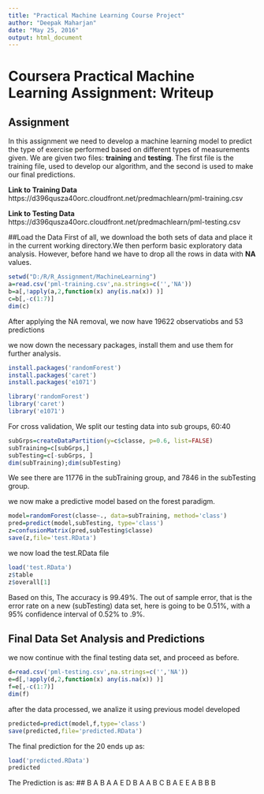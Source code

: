 ---
title: "Practical Machine Learning Course Project"
author: "Deepak Maharjan"
date: "May 25, 2016"
output: html_document
---

# Coursera Practical Machine Learning Assignment: Writeup
## Assignment
In this assignment we need to develop a machine learning model to predict the type of exercise performed based on different types of measurements given. We are given two files: **training** and **testing**. The first file is the training file, used to develop our algorithm, and the second is used to make our final predictions.

**Link to Training Data** https://d396qusza40orc.cloudfront.net/predmachlearn/pml-training.csv

**Link to Testing Data** https://d396qusza40orc.cloudfront.net/predmachlearn/pml-testing.csv

##Load the Data
First of all, we download the both sets of data and place it in the current working directory.We then perform basic exploratory data analysis. However, before hand we have to drop all the rows in data with **NA** values.

```{r}
setwd("D:/R/R_Assignment/MachineLearning")
a=read.csv('pml-training.csv',na.strings=c('','NA'))
b=a[,!apply(a,2,function(x) any(is.na(x)) )]
c=b[,-c(1:7)]
dim(c)
```
After applying the NA removal, we now have 19622 observatiobs and 53 predictions

we now down the necessary packages, install them and use them for further analysis.

```{r eval= FALSE}
install.packages('randomForest')
install.packages('caret')
install.packages('e1071')
```

```{r}
library('randomForest')
library('caret')
library('e1071')
```

For cross validation, We split our testing data into sub groups, 60:40
```{r}
subGrps=createDataPartition(y=c$classe, p=0.6, list=FALSE)
subTraining=c[subGrps,]
subTesting=c[-subGrps, ]
dim(subTraining);dim(subTesting)
```
We see there are 11776  in the subTraining group, and 7846 in the subTesting group.

we now make a predictive model based on the forest paradigm.

```{r}
model=randomForest(classe~., data=subTraining, method='class')
pred=predict(model,subTesting, type='class')
z=confusionMatrix(pred,subTesting$classe)
save(z,file='test.RData')
```

we now load the test.RData file
```{r}
load('test.RData')
z$table
z$overall[1]
```

Based on this, The accuracy is 99.49%. The out of sample error, that is the error rate on a new (subTesting) data set, here is going to be 0.51%, with a 95% confidence interval of 0.52% to .9%.

## Final Data Set Analysis and Predictions

we now continue with the final testing data set, and proceed as before.
```{r}
d=read.csv('pml-testing.csv',na.strings=c('','NA'))
e=d[,!apply(d,2,function(x) any(is.na(x)) )]
f=e[,-c(1:7)]
dim(f)
```

after the data processed, we analize it using previous model developed
```{r}
predicted=predict(model,f,type='class')
save(predicted,file='predicted.RData')
```

The final prediction for the 20 ends up as:
```{r}
load('predicted.RData')
predicted
```

The Prediction is as: 
## B  A  B  A  A  E  D  B  A  A  B  C  B  A  E  E  A  B  B  B 
